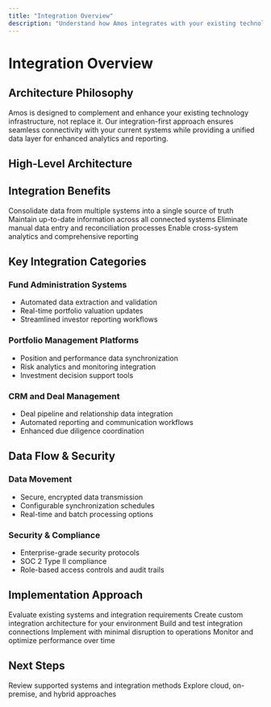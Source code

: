 ```yaml
---
title: "Integration Overview"
description: "Understand how Amos integrates with your existing technology ecosystem"
---
```


# Integration Overview

## Architecture Philosophy

Amos is designed to complement and enhance your existing technology infrastructure, not replace it. Our integration-first approach ensures seamless connectivity with your current systems while providing a unified data layer for enhanced analytics and reporting.

## High-Level Architecture


<IntegrationDiagrams />

## Integration Benefits

<CardGroup cols={2}>
  <Card title="Unified Data View" icon="database">
    Consolidate data from multiple systems into a single source of truth
  </Card>
  <Card title="Real-time Synchronization" icon="refresh">
    Maintain up-to-date information across all connected systems
  </Card>
  <Card title="Reduced Manual Work" icon="robot">
    Eliminate manual data entry and reconciliation processes
  </Card>
  <Card title="Enhanced Analytics" icon="chart-bar">
    Enable cross-system analytics and comprehensive reporting
  </Card>
</CardGroup>

## Key Integration Categories

### Fund Administration Systems
- Automated data extraction and validation
- Real-time portfolio valuation updates
- Streamlined investor reporting workflows

### Portfolio Management Platforms
- Position and performance data synchronization
- Risk analytics and monitoring integration
- Investment decision support tools

### CRM and Deal Management
- Deal pipeline and relationship data integration
- Automated reporting and communication workflows
- Enhanced due diligence coordination

## Data Flow & Security

### Data Movement
- Secure, encrypted data transmission
- Configurable synchronization schedules
- Real-time and batch processing options

### Security & Compliance
- Enterprise-grade security protocols
- SOC 2 Type II compliance
- Role-based access controls and audit trails

## Implementation Approach

<Steps>
  <Step title="Assessment">
    Evaluate existing systems and integration requirements
  </Step>
  <Step title="Design">
    Create custom integration architecture for your environment
  </Step>
  <Step title="Development">
    Build and test integration connections
  </Step>
  <Step title="Deployment">
    Implement with minimal disruption to operations
  </Step>
  <Step title="Optimization">
    Monitor and optimize performance over time
  </Step>
</Steps>

## Next Steps

<CardGroup cols={2}>
  <Card title="System Compatibility" icon="arrow-right" href="/fund-leaders/integration/existing-systems">
    Review supported systems and integration methods
  </Card>
  <Card title="Deployment Options" icon="arrow-right" href="/fund-leaders/integration/deployment-options">
    Explore cloud, on-premise, and hybrid approaches
  </Card>
</CardGroup>
